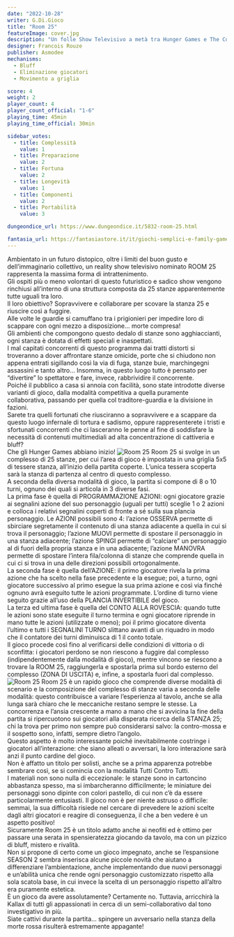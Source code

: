 ```yaml
---
date: "2022-10-28"
writer: G.Di.Gioco
title: "Room 25"
featureImage: cover.jpg
description: "Un folle Show Televisivo a metà tra Hunger Games e The Cube"
designer: Francois Rouze
publisher: Asmodee
mechanisms:
  - Bluff
  - Eliminazione giocatori
  - Movimento a griglia

score: 4
weight: 2
player_count: 4
player_count_official: "1-6"
playing_time: 45min
playing_time_official: 30min

sidebar_votes:
  - title: Complessità
    value: 1
  - title: Preparazione
    value: 2
  - title: Fortuna
    value: 2
  - title: Longevità
    value: 1
  - title: Componenti
    value: 2
  - title: Portabilità
    value: 3

dungeondice_url: https://www.dungeondice.it/5832-room-25.html

fantasia_url: https://fantasiastore.it/it/giochi-semplici-e-family-games/5248-room-25.html
---
```


<Setting>
  Ambientato in un futuro distopico, oltre i limiti del buon gusto e
  dell’immaginario collettivo, un reality show televisivo nominato ROOM 25
  rappresenta la massima forma di intrattenimento.
  <br />
  Gli ospiti più o meno volontari di questo futuristico e sadico show vengono
  rinchiusi all’interno di una struttura composta da 25 stanze apparentemente
  tutte uguali tra loro.
  <br />
  Il loro obiettivo? Sopravvivere e collaborare per scovare la stanza 25 e
  riuscire così a fuggire.
  <br />
  Alle volte le guardie si camuffano tra i prigionieri per impedire loro di
  scappare con ogni mezzo a disposizione… morte compresa!
  <br />
  Gli ambienti che compongono questo dedalo di stanze sono agghiaccianti, ogni
  stanza è dotata di effetti speciali e inaspettati.
  <br />
  I mal capitati concorrenti di questo programma dai tratti distorti si
  troveranno a dover affrontare stanze omicide, porte che si chiudono non appena
  entrati sigillando così la via di fuga, stanze buie, marchingegni assassini e
  tanto altro… Insomma, in questo luogo tutto è pensato per “divertire” lo
  spettatore e fare, invece, rabbrividire il concorrente.
  <br />
  Poiché il pubblico a casa si annoia con facilità, sono state introdotte
  diverse varianti di gioco, dalla modalità competitiva a quella puramente
  collaborativa, passando per quella col traditore-guardia e la divisione in
  fazioni.
  <br />
  Sarete tra quelli fortunati che riusciranno a sopravvivere e a scappare da
  questo luogo infernale di tortura e sadismo, oppure rappresenterete i tristi e
  sfortunati concorrenti che ci lasceranno le penne al fine di soddisfare la
  necessità di contenuti multimediali ad alta concentrazione di cattiveria e
  bluff?
  <br />
  Che gli Hunger Games abbiano inizio!
</Setting>

<img src="./game1.jpg" alt="Room 25" />

<Rules>
  Room 25 si svolge in un complesso di 25 stanze, per cui l’area di gioco è
  impostata in una griglia 5x5 di tessere stanza, all’inizio della partita
  coperte. L’unica tessera scoperta sarà la stanza di partenza al centro di
  questo complesso.
  <br />
  A seconda della diversa modalità di gioco, la partita si compone di 8 o 10
  turni, ognuno dei quali si articola in 3 diverse fasi.
  <br />
  La prima fase è quella di PROGRAMMAZIONE AZIONI: ogni giocatore grazie ai
  segnalini azione del suo personaggio (uguali per tutti) sceglie 1 o 2 azioni e
  colloca i relativi segnalini coperti di fronte a sé sulla sua plancia
  personaggio. Le AZIONI possibili sono 4: l’azione OSSERVA permette di
  sbirciare segretamente il contenuto di una stanza adiacente a quella in cui si
  trova il personaggio; l’azione MUOVI permette di spostare il personaggio in
  una stanza adiacente; l’azione SPINGI permette di “calciare” un personaggio al
  di fuori della propria stanza e in una adiacente; l’azione MANOVRA permette di
  spostare l’intera fila/colonna di stanze che comprende quella in cui ci si
  trova in una delle direzioni possibili ortogonalmente. <br />
  La seconda fase è quella dell’AZIONE: il primo giocatore rivela la prima azione
  che ha scelto nella fase precedente e la esegue; poi, a turno, ogni giocatore successivo
  al primo esegue la sua prima azione e così via finché ognuno avrà eseguito tutte
  le azioni programmate. L’ordine di turno viene seguito grazie all’uso della PLANCIA
  INVERTIBILE del gioco.
  <br />
  La terza ed ultima fase è quella del CONTO ALLA ROVESCIA: quando tutte le azioni
  sono state eseguite il turno termina e ogni giocatore riprende in mano tutte le
  azioni (utilizzate o meno); poi il primo giocatore diventa l’ultimo e tutti i SEGNALINI
  TURNO slittano avanti di un riquadro in modo che il contatore dei turni diminuisca
  di 1 il conto totale.
  <br />
  Il gioco procede così fino al verificarsi delle condizioni di vittoria o di sconfitta:
  i giocatori perdono se non riescono a fuggire dal complesso (indipendentemente
  dalla modalità di gioco), mentre vincono se riescono a trovare la ROOM 25, raggiungerla
  e spostarla prima sul bordo esterno del complesso (ZONA DI USCITA) e, infine, a
  spostarla fuori dal complesso.
</Rules>

<img src="./game2.jpg" alt="Room 25" />

<Feedback>
  Room 25 è un rapido gioco che comprende diverse modalità di scenario e la
  composizione del complesso di stanze varia a seconda delle modalità: questo
  contribuisce a variare l’esperienza al tavolo, anche se alla lunga sarà chiaro
  che le meccaniche restano sempre le stesse. La concorrenza e l’ansia crescente
  a mano a mano che si avvicina la fine della partita si ripercuotono sui
  giocatori alla disperata ricerca della STANZA 25; chi la trova per primo non
  sempre può considerarsi salvo: la contro-mossa e il sospetto sono, infatti,
  sempre dietro l’angolo.
  <br />
  Questo aspetto è molto interessante poiché inevitabilmente costringe i
  giocatori all’interazione: che siano alleati o avversari, la loro interazione
  sarà anzi il punto cardine del gioco.
  <br />
  Non è affatto un titolo per solisti, anche se a prima apparenza potrebbe
  sembrare così, se si comincia con la modalità Tutti Contro Tutti.
  <br />
  I materiali non sono nulla di eccezionale: le stanze sono in cartoncino
  abbastanza spesso, ma si imbarcheranno difficilmente; le miniature dei
  personaggi sono dipinte con colori pastello, di cui non c’è da essere
  particolarmente entusiasti. Il gioco non è per niente astruso o difficile:
  semmai, la sua difficoltà risiede nel cercare di prevedere le azioni scelte
  dagli altri giocatori e reagire di conseguenza, il che a ben vedere è un
  aspetto positivo!
  <br />
  Sicuramente Room 25 è un titolo adatto anche ai neofiti ed è ottimo per
  passare una serata in spensieratezza giocando da tavolo, ma con un pizzico di
  bluff, mistero e rivalità.
  <br />
  Non si propone di certo come un gioco impegnato, anche se l’espansione SEASON
  2 sembra inserisca alcune piccole novità che aiutano a differenziare
  l’ambientazione, anche implementando due nuovi personaggi e un’abilità unica
  che rende ogni personaggio customizzato rispetto alla sola scatola base, in
  cui invece la scelta di un personaggio rispetto all’altro era puramente
  estetica.
  <br />
  È un gioco da avere assolutamente? Certamente no. Tuttavia, arricchirà la
  Kallax di tutti gli appassionati in cerca di un semi-collaborativo dal tono
  investigativo in più.
  <br />
  Siate cattivi durante la partita… spingere un avversario nella stanza della
  morte rossa risulterà estremamente appagante!
</Feedback>
